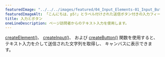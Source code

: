 ---
featuredImage: "../../../images/featured/04_Input_Elements-01_Input_Button-thumbnail.png"
featuredImageAlt: 「こんにちは、p5!」とラベル付けされた送信ボタン付きの入力フィールド
title: 入力とボタン
oneLineDescription: ページ訪問者からのテキスト入力を使用します。
---

<a href="/reference/p5/createElement" target="_blank">createElement()</a>、
<a href="/reference/p5/createInput" target="_blank">createInput()</a>、
および <a href="/reference/p5/createButton" target="_blank">createButton()</a> 
関数を使用すると、テキスト入力を介して送信された文字列を取得し、
キャンバスに表示できます。